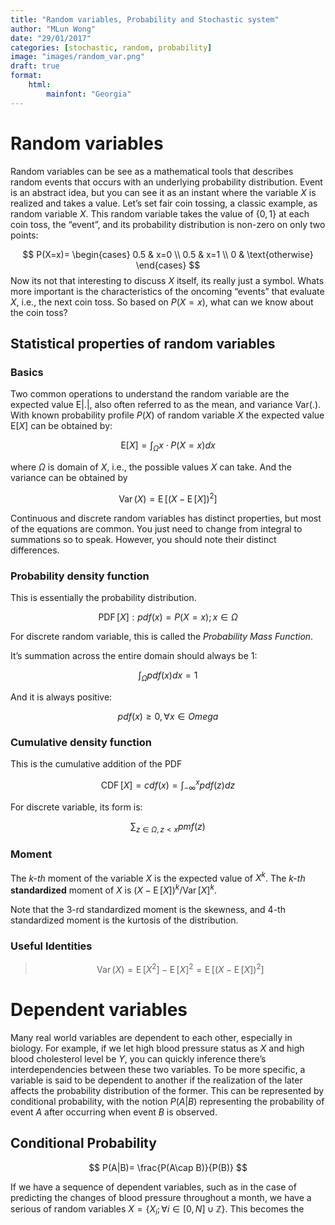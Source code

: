 ```yaml
---
title: "Random variables, Probability and Stochastic system"
author: "MLun Wong"
date: "29/01/2017"
categories: [stochastic, random, probability]
image: "images/random_var.png"
draft: true
format:
    html:
        mainfont: "Georgia"
---
```


# Random variables

Random variables can be see as a mathematical tools that describes random events that occurs with an underlying probability distribution. Event is an abstract idea, but you can see it as an instant where the variable $X$ is realized and takes a value. Let's set fair coin tossing, a classic example, as random variable $X$. This random variable takes the value of $\{0, 1\}$ at each coin toss, the "event", and its probability distribution is non-zero on only two points:

$$
P(X=x)=
\begin{cases}
0.5 & x=0 \\
0.5 & x=1 \\
0 & \text{otherwise}
\end{cases}
$$ Now its not that interesting to discuss $X$ itself, its really just a symbol. Whats more important is the characteristics of the oncoming "events" that evaluate $X$, i.e., the next coin toss. So based on $P(X=x)$, what can we know about the coin toss?

## Statistical properties of random variables

### Basics

Two common operations to understand the random variable are the expected value $\text{E}|.|$, also often referred to as the mean, and variance $\text{Var}(.)$. With known probability profile $P(X)$ of random variable $X$ the expected value $\text{E}[X]$ can be obtained by:

$$
\text{E}[X]=\int_\Omega x \cdot P(X=x)dx
$$

where $\Omega$ is domain of $X$, i.e., the possible values $X$ can take. And the variance can be obtained by

$$
\operatorname{Var}(X) = \operatorname{E}\left[(X - \operatorname{E}[X])^2\right]
$$

::: callout-note
Continuous and discrete random variables has distinct properties, but most of the equations are common. You just need to change from integral to summations so to speak. However, you should note their distinct differences.
:::

### Probability density function

This is essentially the probability distribution.

$$
\operatorname{PDF}[X]:pdf(x)=P(X=x); x\in \Omega
$$

::: {.callout-tip appearance="simple"}
For discrete random variable, this is called the *Probability Mass Function*.
:::

It's summation across the entire domain should always be 1:

$$
\int_\Omega pdf(x)dx=1
$$

And it is always positive:

$$
pdf(x) \geq0, \forall x\in Omega
$$

### Cumulative density function

This is the cumulative addition of the PDF

$$
\operatorname{CDF}[X]=cdf(x)=\int_{-\infty}^xpdf(z)dz
$$

::: {.callout-tip appearance="simple"}
For discrete variable, its form is:

$$
\sum_{z\in\Omega, z<x}pmf(z)
$$
:::

### Moment

The *k-th* moment of the variable $X$ is the expected value of $X^k$. The *k-th* **standardized** moment of $X$ is $(X-\operatorname{E}[X])^k/\operatorname{Var}[X]^k$.

Note that the 3-rd standardized moment is the skewness, and 4-th standardized moment is the kurtosis of the distribution.

### Useful Identities

> $$ \operatorname{Var}(X)=\operatorname{E}\left[X^2 \right] - \operatorname{E}[X]^2 =  \operatorname{E}\left[(X - \operatorname{E}[X])^2\right] $$

# Dependent variables

Many real world variables are dependent to each other, especially in biology. For example, if we let high blood pressure status as $X$ and high blood cholesterol level be $Y$, you can quickly inference there's interdependencies between these two variables. To be more specific, a variable is said to be dependent to another if the realization of the later affects the probability distribution of the former. This can be represented by conditional probability, with the notion $P(A|B)$ representing the probability of event $A$ after occurring when event $B$ is observed.

## Conditional Probability

$$
P(A|B)= \frac{P(A\cap B)}{P(B)}
$$

If we have a sequence of dependent variables, such as in the case of predicting the changes of blood pressure throughout a month, we have a serious of random variables $X = \{X_i;\forall i \in [0, N] \cup\mathbb{Z}\}$. This becomes the

###